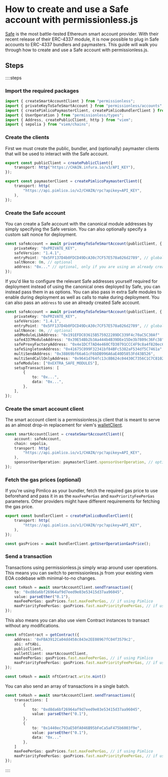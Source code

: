 # How to create and use a Safe account with permissionless.js

[Safe](https://safe.global) is the most battle-tested Ethereum smart account provider. With their recent release of their ERC-4337 module, it is now possible to plug in Safe accounts to ERC-4337 bundlers and paymasters. This guide will walk you through how to create and use a Safe account with permissionless.js.

## Steps

::::steps

### Import the required packages

```ts
import { createSmartAccountClient } from "permissionless";
import { privateKeyToSafeSmartAccount } from "permissionless/accounts";
import { createPimlicoPaymasterClient, createPimlicoBundlerClient } from "permissionless/clients/pimlico";
import { UserOperation } from "permissionless/types";
import { Address, createPublicClient, http } from "viem";
import { sepolia } from "viem/chains";
```

### Create the clients

First we must create the public, bundler, and (optionally) paymaster clients that will be used to interact with the Safe account.

```ts
export const publicClient = createPublicClient({
	transport: http("https://CHAIN.infura.io/v3/API_KEY"),
});

export const paymasterClient = createPimlicoPaymasterClient({
	transport: http(
		"https://api.pimlico.io/v2/CHAIN/rpc?apikey=API_KEY",
	),
});
```

### Create the Safe account

You can create a Safe account with the canonical module addresses by simply specifying the Safe version. You can also optionally specify a custom salt nonce for deployment.

```ts
const safeAccount = await privateKeyToSafeSmartAccount(publicClient, {
	privateKey: "0xPRIVATE_KEY",
	safeVersion: "1.4.1",
	entryPoint: "0x5FF137D4b0FDCD49DcA30c7CF57E578a026d2789", // global entrypoint
	saltNonce: 0n, // optional
	address: "0x..." // optional, only if you are using an already created account
});
```

If you'd like to configure the relevant Safe addresses yourself required for deployment instead of using the canonical ones deployed by Safe, you can instead pass them in as options. You can also pass in extra Safe modules to enable during deployment as well as calls to make during deployment. You can also pass an `address` to use an already created Safe account.

```ts
const safeAccount = await privateKeyToSafeSmartAccount(publicClient, {
	privateKey: "0xPRIVATE_KEY",
	safeVersion: "1.4.1",
	entryPoint: "0x5FF137D4b0FDCD49DcA30c7CF57E578a026d2789", // global entrypoint
	saltNonce: 0n, // optional
	addModuleLibAddress: "0x191EFDC03615B575922289DC339F4c70aC5C30Af"
    safe4337ModuleAddress: "0x39E54Bb2b3Aa444b4B39DEe15De3b7809c36Fc38"
    safeProxyFactoryAddress: "0x4e1DCf7AD4e460CfD30791CCC4F9c8a4f820ec67"
    safeSingletonAddress: "0x41675C099F32341bf84BFc5382aF534df5C7461a",
	multiSendAddress: "0x38869bf66a61cF6bDB996A6aE40D5853Fd43B526",
	multiSendCallOnlyAddress: "0x9641d764fc13c8B624c04430C7356C1C7C8102e2",
	safeModules: ["0xEXTRA_SAFE_MODULES"],
	setupTransactions: [
		{
			to: "0x...",
			data: "0x...",
		},
	],
});
```

### Create the smart account client

The smart account client is a permissionless.js client that is meant to serve as an almost drop-in replacement for viem's [walletClient](https://viem.sh/docs/clients/wallet.html).

```ts
const smartAccountClient = createSmartAccountClient({
	account: safeAccount,
	chain: sepolia,
	transport: http(
		"https://api.pimlico.io/v1/CHAIN/rpc?apikey=API_KEY",
	),
	sponsorUserOperation: paymasterClient.sponsorUserOperation, // optional
});
```

### Fetch the gas prices (optional)

If you're using Pimlico as your bundler, fetch the required gas price to use beforehand and pass it in as the `maxFeePerGas` and `maxPriorityFeePerGas` parameters. Other providers might have different requirements for fetching the gas price.

```ts
export const bundlerClient = createPimlicoBundlerClient({
	transport: http(
		"https://api.pimlico.io/v1/CHAIN/rpc?apikey=API_KEY",
	),
});

const gasPrices = await bundlerClient.getUserOperationGasPrice();
```

### Send a transaction

Transactions using permissionless.js simply wrap around user operations. This means you can switch to permissionless.js from your existing viem EOA codebase with minimal-to-no changes.

```ts
const txHash = await smartAccountClient.sendTransaction({
	to: "0xd8da6bf26964af9d7eed9e03e53415d37aa96045",
	value: parseEther("0.1"),
	maxFeePerGas: gasPrices.fast.maxFeePerGas, // if using Pimlico
	maxPriorityFeePerGas: gasPrices.fast.maxPriorityFeePerGas, // if using Pimlico
});
```

This also means you can also use viem Contract instances to transact without any modifications.

```ts
const nftContract = getContract({
	address: '0xFBA3912Ca04dd458c843e2EE08967fC04f3579c2',
	abi: nftAbi,
	publicClient,
	walletClient: smartAccountClient,
	maxFeePerGas: gasPrices.fast.maxFeePerGas, // if using Pimlico
	maxPriorityFeePerGas: gasPrices.fast.maxPriorityFeePerGas, // if using Pimlico
});

const txHash = await nftContract.write.mint()
```

You can also send an array of transactions in a single batch.

```ts
const txHash = await smartAccountClient.sendTransactions({
	transactions: [
		{
			to: "0xd8da6bf26964af9d7eed9e03e53415d37aa96045",
			value: parseEther("0.1"),
		},
		{
			to: "0x1440ec793aE50fA046B95bFeCa5aF475b6003f9e",
			value: parseEther("0.1"),
			data: "0x..."
		},
	]
	maxFeePerGas: gasPrices.fast.maxFeePerGas, // if using Pimlico
	maxPriorityFeePerGas: gasPrices.fast.maxPriorityFeePerGas, // if using Pimlico
});
```

::::